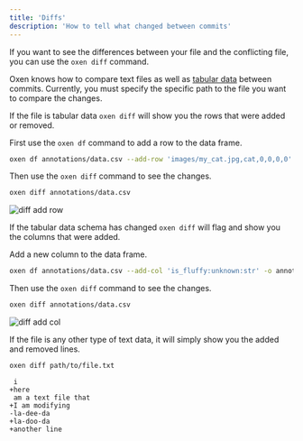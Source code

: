 ```yaml
---
title: 'Diffs'
description: 'How to tell what changed between commits'
---
```


If you want to see the differences between your file and the conflicting file, you can use the `oxen diff` command.

Oxen knows how to compare text files as well as [tabular data](https://github.com/Oxen-AI/oxen-release/blob/main/DataFrames.md) between commits. Currently, you must specify the specific path to the file you want to compare the changes.

If the file is tabular data `oxen diff` will show you the rows that were added or removed.

First use the `oxen df` command to add a row to the data frame.

```bash
oxen df annotations/data.csv --add-row 'images/my_cat.jpg,cat,0,0,0,0' -o annotations/data.csv
```

Then use the `oxen diff` command to see the changes.

```bash
oxen diff annotations/data.csv 
``` 

![diff add row](/images/diff-added-row.png)

If the tabular data schema has changed `oxen diff` will flag and show you the columns that were added.

Add a new column to the data frame.

```bash
oxen df annotations/data.csv --add-col 'is_fluffy:unknown:str' -o annotations/data.csv
```

Then use the `oxen diff` command to see the changes.

```bash
oxen diff annotations/data.csv
```

![diff add col](/images/diff-added-col.png)

If the file is any other type of text data, it will simply show you the added and removed lines.

```bash
oxen diff path/to/file.txt
```

```
 i
+here
 am a text file that
+I am modifying
-la-dee-da
+la-doo-da
+another line
```
